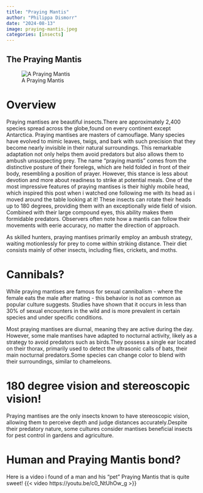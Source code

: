 ```yaml
---
title: "Praying Mantis"
author: "Philippa Dismorr"
date: "2024-08-13"
image: praying-mantis.jpeg
categories: [insects]
---
```

## The Praying Mantis 

![A Praying Mantis](praying-mantis.jpeg)

# Overview 
Praying mantises are beautiful insects.There are approximately 2,400 species spread across the globe,found on every continent except Antarctica. Praying mantises are masters of camouflage. Many species have evolved to mimic leaves, twigs, and bark with such precision that they become nearly invisible in their natural surroundings. This remarkable adaptation not only helps them avoid predators but also allows them to ambush unsuspecting prey.
The name "praying mantis" comes from the distinctive posture of their forelegs, which are held folded in front of their body, resembling a position of prayer. However, this stance is less about devotion and more about readiness to strike at potential meals.
One of the most impressive features of praying mantises is their highly mobile head, which inspired this post when i watched one following me with its head as i moved around the table looking at it!  These insects can rotate their heads up to 180 degrees, providing them with an exceptionally wide field of vision. Combined with their large compound eyes, this ability makes them formidable predators. Observers often note how a mantis can follow their movements with eerie accuracy, no matter the direction of approach.

As skilled hunters, praying mantises primarily employ an ambush strategy, waiting motionlessly for prey to come within striking distance. Their diet consists mainly of other insects, including flies, crickets, and moths. 

# Cannibals?

While praying mantises are famous for sexual cannibalism - where the female eats the male after mating - this behavior is not as common as popular culture suggests. Studies have shown that it occurs in less than 30% of sexual encounters in the wild and is more prevalent in certain species and under specific conditions.

Most praying mantises are diurnal, meaning they are active during the day. However, some male mantises have adapted to nocturnal activity, likely as a strategy to avoid predators such as birds.They possess a single ear located on their thorax, primarily used to detect the ultrasonic calls of bats, their main nocturnal predators.Some species can change color to blend with their surroundings, similar to chameleons.

# 180 degree vision and stereoscopic vision! 
Praying mantises are the only insects known to have stereoscopic vision, allowing them to perceive depth and judge distances accurately.Despite their predatory nature, some cultures consider mantises beneficial insects for pest control in gardens and agriculture.

# Human and Praying Mantis bond?

 Here is a video i found of a man and his "pet" Praying Mantis that is quite sweet! 
{{< video https://youtu.be/c0_NtUhOw_g >}}


